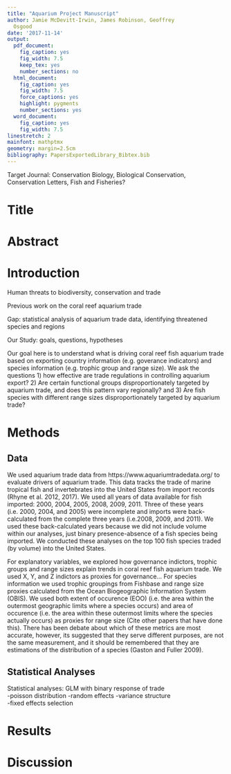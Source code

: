 ```yaml
---
title: "Aquarium Project Manuscript"
author: Jamie McDevitt-Irwin, James Robinson, Geoffrey
  Osgood
date: '2017-11-14'
output:
  pdf_document:
    fig_caption: yes
    fig_width: 7.5
    keep_tex: yes
    number_sections: no
  html_document:
    fig_caption: yes
    fig_width: 7.5
    force_captions: yes
    highlight: pygments
    number_sections: yes
  word_document:
    fig_caption: yes
    fig_width: 7.5
linestretch: 2
mainfont: mathptmx
geometry: margin=2.5cm
bibliography: PapersExportedLibrary_Bibtex.bib
---
```


Target Journal: Conservation Biology, Biological Conservation, Conservation Letters, Fish and Fisheries?  

# Title {-}

# Abstract {-}

# Introduction {-}

Human threats to biodiversity, conservation and trade

Previous work on the coral reef aquarium trade

Gap: statistical analysis of aquarium trade data, identifying threatened species and regions 

Our Study: goals, questions, hypotheses

Our goal here is to understand what is driving coral reef fish aquarium trade based on exporting country information (e.g. goverance indicators) and species information (e.g. trophic group and range size). We ask the questions 1) how effective are trade regulations in controlling aquarium export? 2) Are certain functional groups disproportionately targeted by aquarium trade, and does this pattern vary regionally? and 3) Are fish species with different range sizes disproportionately targeted by aquarium trade? 


# Methods {-}  

## Data {-}  

We used aquarium trade data from https://www.aquariumtradedata.org/ to evaluate drivers of aquarium trade. This data tracks the trade of marine tropical fish and invertebrates into the United States from import records (Rhyne et al. 2012, 2017). We used all years of data available for fish imported: 2000, 2004, 2005, 2008, 2009, 2011. Three of these years (i.e. 2000, 2004, and 2005) were incomplete and imports were back-calculated from the complete three years (i.e.2008, 2009, and 2011). We used these back-calculated years because we did not include volume within our analyses, just binary presence-absence of a fish species being imported. We conducted these analyses on the top 100 fish species traded (by volume) into the United States. 

For explanatory variables, we explored how governance indictors, trophic groups and range sizes explain trends in coral reef fish aquarium trade. We used X, Y, and Z indictors as proxies for governance... For species information we used trophic groupings from Fishbase and range size proxies calculated from the Ocean Biogeographic Information System (OBIS). We used both extent of occurence (EOO) (i.e. the area within the outermost geographic limits where a species occurs) and area of occurence (i.e. the area within these outermost limits where the species actually occurs) as proxies for range size (Cite other papers that have done this). There has been debate about which of these metrics are most accurate, however, its suggested that they serve different purposes, are not the same measurement, and it should be remembered that they are estimations of the distribution of a species (Gaston and Fuller 2009).  

## Statistical Analyses {-}  

Statistical analyses: GLM with binary response of trade  
-poisson distribution
-random effects
-variance structure  
-fixed effects selection  

# Results {-}  

# Discussion {-}